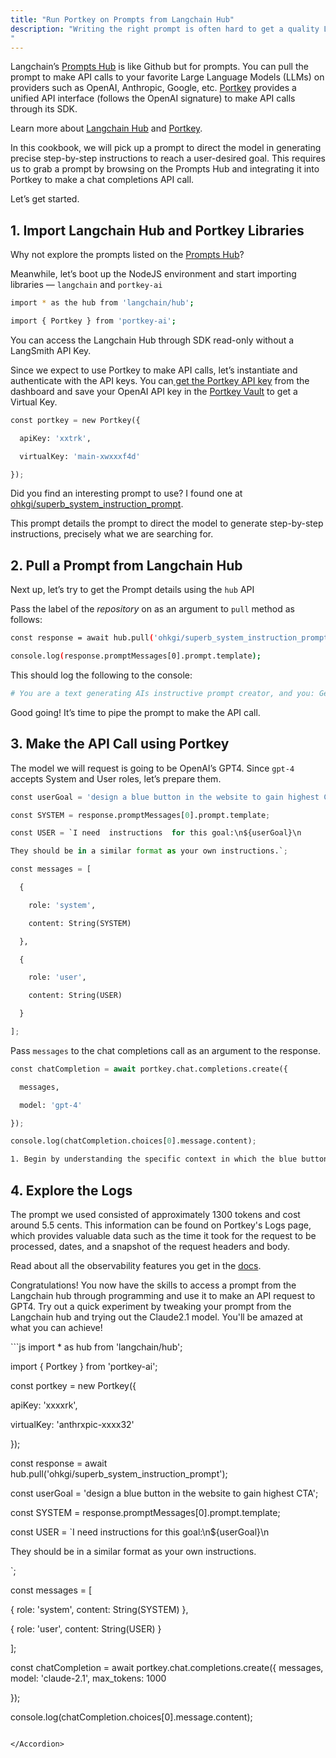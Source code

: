 ```yaml
---
title: "Run Portkey on Prompts from Langchain Hub"
description: "Writing the right prompt is often hard to get a quality LLM response. You want the prompt to be specialized and exhaustive enough for your problem. There is a high chance someone else might’ve stumbled across a similar situation and written the prompt you’ve been figuring out all this while.
"
---
```

Langchain’s [Prompts Hub](https://smith.langchain.com/hub) is like Github but for prompts. You can pull the prompt to make API calls to your favorite Large Language Models (LLMs) on providers such as OpenAI, Anthropic, Google, etc. [Portkey](https://portkey.ai/) provides a unified API interface (follows the OpenAI signature) to make API calls through its SDK.

Learn more about [Langchain Hub](https://blog.langchain.dev/langchain-prompt-hub/) and [Portkey](https://portkey.ai/docs).

In this cookbook, we will pick up a prompt to direct the model in generating precise step-by-step instructions to reach a user-desired goal. This requires us to grab a prompt by browsing on the Prompts Hub and integrating it into Portkey to make a chat completions API call.

Let’s get started.

## 1\. Import Langchain Hub and Portkey Libraries

Why not explore the prompts listed on the [Prompts Hub](https://smith.langchain.com/hub)?

Meanwhile, let’s boot up the NodeJS environment and start importing libraries — `langchain` and `portkey-ai`

```sh
import * as the hub from 'langchain/hub';

import { Portkey } from 'portkey-ai';
```

You can access the Langchain Hub through SDK read-only without a LangSmith API Key.

Since we expect to use Portkey to make API calls, let’s instantiate and authenticate with the API keys. You can[ get the Portkey API key](https://portkey.ai/docs/welcome/make-your-first-request#id-1.-get-your-portkey-api-key) from the dashboard and save your OpenAI API key in the [Portkey Vault](https://portkey.ai/docs/product/ai-gateway-streamline-llm-integrations/virtual-keys) to get a Virtual Key.

```py
const portkey = new Portkey({

  apiKey: 'xxtrk',

  virtualKey: 'main-xwxxxf4d'

});
```

Did you find an interesting prompt to use? I found one at [ohkgi/superb\_system\_instruction\_prompt](https://smith.langchain.com/hub/ohkgi/superb%5Fsystem%5Finstruction%5Fprompt).

This prompt details the prompt to direct the model to generate step-by-step instructions, precisely what we are searching for.

## 2\. Pull a Prompt from Langchain Hub

Next up, let’s try to get the Prompt details using the `hub` API

Pass the label of the _repository_ on as an argument to `pull` method as follows:



```sh
const response = await hub.pull('ohkgi/superb_system_instruction_prompt');

console.log(response.promptMessages[0].prompt.template);
```

This should log the following to the console:



```sh
# You are a text generating AIs instructive prompt creator, and you: Generate Clever and Effective Instructions for a Generative AI Model, where any and all instructions you write will be carried out by a single prompt response from....(truncated)
```

Good going! It’s time to pipe the prompt to make the API call.

## 3\. Make the API Call using Portkey

The model we will request is going to be OpenAI’s GPT4\. Since `gpt-4` accepts System and User roles, let’s prepare them.



```py
const userGoal = 'design a blue button in the website to gain highest CTA';

const SYSTEM = response.promptMessages[0].prompt.template;

const USER = `I need  instructions  for this goal:\n${userGoal}\n

They should be in a similar format as your own instructions.`;

const messages = [

  {

    role: 'system',

    content: String(SYSTEM)

  },

  {

    role: 'user',

    content: String(USER)

  }

];
```

Pass `messages` to the chat completions call as an argument to the response.



```py
const chatCompletion = await portkey.chat.completions.create({

  messages,

  model: 'gpt-4'

});

console.log(chatCompletion.choices[0].message.content);
```



```sh
1. Begin by understanding the specific context in which the blue button is required. This includes the purpose of the call-to-action (CTA),..
```

## 4\. Explore the Logs

The prompt we used consisted of approximately 1300 tokens and cost around 5.5 cents. This information can be found on Portkey's Logs page, which provides valuable data such as the time it took for the request to be processed, dates, and a snapshot of the request headers and body.

Read about all the observability features you get in the [docs](https://portkey.ai/docs/product/observability).

Congratulations! You now have the skills to access a prompt from the Langchain hub through programming and use it to make an API request to GPT4\. Try out a quick experiment by tweaking your prompt from the Langchain hub and trying out the Claude2.1 model. You'll be amazed at what you can achieve!

<Accordion title="See the full code">
  ```js
import * as hub from 'langchain/hub';

import { Portkey } from 'portkey-ai';

const portkey = new Portkey({

  apiKey: 'xxxxrk',

  virtualKey: 'anthrxpic-xxxx32'

});

const response = await hub.pull('ohkgi/superb_system_instruction_prompt');

const userGoal = 'design a blue button in the website to gain highest CTA';

const SYSTEM = response.promptMessages[0].prompt.template;

const USER = `I need  instructions  for this goal:\n${userGoal}\n

They should be in a similar format as your own instructions.

`;

const messages = [

  {
    role: 'system',
    content: String(SYSTEM)
  },

  {
    role: 'user',
    content: String(USER)
  }

];

const chatCompletion = await portkey.chat.completions.create({
  messages,
  model: 'claude-2.1',
  max_tokens: 1000

});

console.log(chatCompletion.choices[0].message.content);
```

</Accordion>

